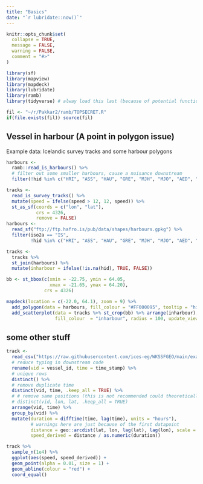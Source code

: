 ```yaml
---
title: "Basics"
date: "`r lubridate::now()`"
---
```


```r
knitr::opts_chunk$set(
  collapse = TRUE,
  message = FALSE,
  warning = FALSE,
  comment = "#>"
)
```

```r
library(sf)
library(mapview)
library(mapdeck)
library(lubridate)
library(ramb)
library(tidyverse) # alway load this last (because of potential function name conflicts)
```

```r
fil <- "~/r/Pakkar2/ramb/TOPSECRET.R"
if(file.exists(fil)) source(fil) 
```

## Vessel in harbour (A point in polygon issue)

Example data: Icelandic survey tracks and some harbour polygons

```r
harbours <- 
  ramb::read_is_harbours() %>% 
  # filter out some smaller harbours, cause a nuisance downstream
  filter(!hid %in% c("HRI", "ASS", "HAU", "GRE", "MJH", "MJO", "AED", "HJA"))
```

```r
tracks <- 
  read_is_survey_tracks() %>% 
  mutate(speed = ifelse(speed > 12, 12, speed)) %>% 
  st_as_sf(coords = c("lon", "lat"),
           crs = 4326,
           remove = FALSE)
harbours <- 
  read_sf("ftp://ftp.hafro.is/pub/data/shapes/harbours.gpkg") %>% 
  filter(iso2a == "IS",
         !hid %in% c("HRI", "ASS", "HAU", "GRE", "MJH", "MJO", "AED", "HJA"))
```

```r
tracks <-
  tracks %>% 
  st_join(harbours) %>% 
  mutate(inharbour = ifelse(!is.na(hid), TRUE, FALSE))
```

```r
bb <- st_bbox(c(xmin = -22.75, ymin = 64.05, 
                xmax = -21.65, ymax = 64.20), 
              crs = 4326)

mapdeck(location = c(-22.0, 64.1), zoom = 9) %>% 
  add_polygon(data = harbours, fill_colour = "#FF000095", tooltip = "hid", update_view = FALSE) %>% 
  add_scatterplot(data = tracks %>% st_crop(bb) %>% arrange(inharbour), 
                  fill_colour  = "inharbour", radius = 100, update_view = FALSE)
```

## some other stuff

```r
track <-
  read_csv("https://raw.githubusercontent.com/ices-eg/WKSSFGEO/main/example_data_AIS.csv") %>% 
  # reduce typing in downstream code
  rename(vid = vessel_id, time = time_stamp) %>% 
  # unique rows
  distinct() %>% 
  # remove duplicate time
  distinct(vid, time, .keep_all = TRUE) %>% 
  # # remove same positions (this is not recommended could theoretically be possible
  # distinct(vid, lon, lat, .keep_all = TRUE)
  arrange(vid, time) %>% 
  group_by(vid) %>% 
  mutate(duration = difftime(time, lag(time), units = "hours"),
         # warnings here are just because of the first datapoint
         distance = geo::arcdist(lat, lon, lag(lat), lag(lon), scale = "nmi"),
         speed_derived = distance / as.numeric(duration))
```


```r
track %>% 
  sample_n(1e4) %>% 
  ggplot(aes(speed, speed_derived)) +
  geom_point(alpha = 0.01, size = 1) +
  geom_abline(colour = "red") +
  coord_equal()
```

